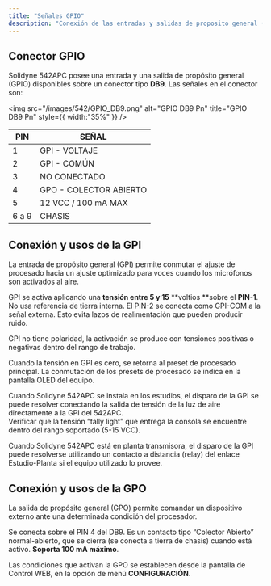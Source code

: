 ```yaml
---
title: "Señales GPIO"
description: "Conexión de las entradas y salidas de proposito general (GPIO)"
---
```


## Conector GPIO

Solidyne 542APC posee una entrada y una salida de propósito general (GPIO) disponibles sobre un conector tipo **DB9**. Las señales en el conector son:

<img
  src="/images/542/GPIO_DB9.png"
  alt="GPIO DB9 Pn"
  title="GPIO DB9 Pn"
  style={{ width:"35%" }}
/>

| **PIN** | **SEÑAL**              |
| ------- | ---------------------- |
| 1       | GPI - VOLTAJE          |
| 2       | GPI - COMÚN            |
| 3       | NO CONECTADO           |
| 4       | GPO - COLECTOR ABIERTO |
| 5       | 12 VCC / 100 mA MAX    |
| 6 a 9   | CHASIS                 |

## Conexión y usos de la GPI

La entrada de propósito general (GPI) permite conmutar el ajuste de procesado hacia un ajuste optimizado para voces cuando los micrófonos son activados al aire.

GPI se activa aplicando una **tensión entre 5 y 15** \*\*voltios \*\*sobre el **PIN-1**. No usa referencia de tierra interna. El PIN-2 se conecta como GPI-COM a la señal externa. Esto evita lazos de realimentación que pueden producir ruido.

GPI no tiene polaridad, la activación se produce con tensiones positivas o negativas dentro del rango de trabajo.

Cuando la tensión en GPI es cero, se retorna al preset de procesado principal. La conmutación de los presets de procesado se indica en la pantalla OLED del equipo.

Cuando Solidyne 542APC se instala en los estudios, el disparo de la GPI se puede resolver conectando la salida de tensión de la luz de aire directamente a la GPI del 542APC.\
Verificar que la tensión “tally light” que entrega la consola se encuentre dentro del rango soportado (5-15 VCC).

Cuando Solidyne 542APC está en planta transmisora, el disparo de la GPI puede resolverse utilizando un contacto a distancia (relay) del enlace Estudio-Planta si el equipo utilizado lo provee.

## Conexión y usos de la GPO

La salida de propósito general (GPO) permite comandar un dispositivo externo ante una determinada condición del procesador.

Se conecta sobre el PIN 4 del DB9. Es un contacto tipo “Colector Abierto” normal-abierto, que se cierra (se conecta a tierra de chasis) cuando está activo. **Soporta 100 mA máximo**.

Las condiciones que activan la GPO se establecen desde la pantalla de Control WEB, en la opción de menú **CONFIGURACIÓN**.